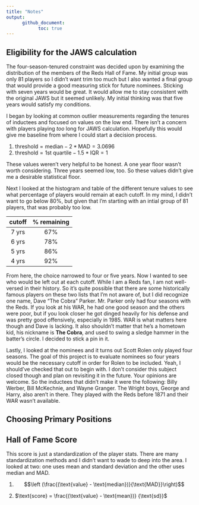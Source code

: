 ```yaml
---
title: "Notes"
output:
      github_document:
            toc: true
---
```



## Eligibility for the JAWS calculation

The four-season-tenured constraint was decided upon by examining the distribution of the members of the Reds Hall of Fame. My initial group was only 81 players so I didn't want trim too much but I also wanted a final group that would provide a good measuring stick for future nominees. Sticking with seven years would be great. It would allow me to stay consistent with the original JAWS but it seemed unlikely. My initial thinking was that five years would satisfy my conditions. 

I began by looking at common outlier measurements regarding the tenures of inductees and focused on values on the low end. There isn't a concern with players playing *too* long for JAWS calculation. Hopefully this would give me baseline from where I could start a decision process.

1. $\text{threshold} = \text{median} - 2*\text{MAD} = 3.0696$
2. $\text{threshold} = \text{1st quartile} - 1.5*\text{IQR} = 1$

These values weren't very helpful to be honest. A one year floor wasn't worth considering. Three years seemed low, too. So these values didn't give me a desirable statistical floor.

Next I looked at the histogram and table of the different tenure values to see what percentage of players would remain at each cutoff. In my mind, I didn't want to go below 80%, but given that I'm starting with an intial group of 81 players, that was probably too low.

| cutoff | % remaining |
|:------:|:-----------:|
| 7 yrs | 67% |
| 6 yrs | 78% |
| 5 yrs | 86% |
| 4 yrs | 92% |

From here, the choice narrowed to four or five years. Now I wanted to see who would be left out at each cutoff. While I am a Reds fan, I am not well-versed in their history. So it's quite possible that there are some historically famous players on these two lists that I'm not aware of, but I did recognize one name, Dave "The Cobra" Parker. Mr. Parker only had four seasons with the Reds. If you look at his WAR, he had one good season and the others were poor, but if you look closer he got dinged heavily for his defense and was pretty good offensively, especially in 1985. WAR is what matters here though and Dave is lacking. It also shouldn't matter that he's a hometown kid, his nickname is **The Cobra**, and used to swing a sledge hammer in the batter's circle. I decided to stick a pin in it.

Lastly, I looked at the nominees and it turns out Scott Rolen only played four seasons. The goal of this project is to evaluate nominees so four years would be the necessary cutoff in order for Rolen to be included. Yeah, I should've checked that out to begin with. I don't consider this subject closed though and plan on revisiting it in the future. Your opinions are welcome. So the inductees that didn't make it were the following: Billy Werber, Bill McKechnie, and Wayne Granger. The Wright boys, George and Harry, also aren't in there. They played with the Reds before 1871 and their WAR wasn't available.

## Choosing Primary Positions

## Hall of Fame Score

This score is just a standardization of the player stats. There are many standardization methods and I didn't want to wade to deep into the area. I looked at two: one uses mean and standard deviation and the other uses median and MAD.

1. $$\left (\frac{(\text{value} - \text{median})}{\text{MAD}}\right)$$

2. $\text{score} = \frac{(\text{value} - \text{mean})} {\text{sd}}$
